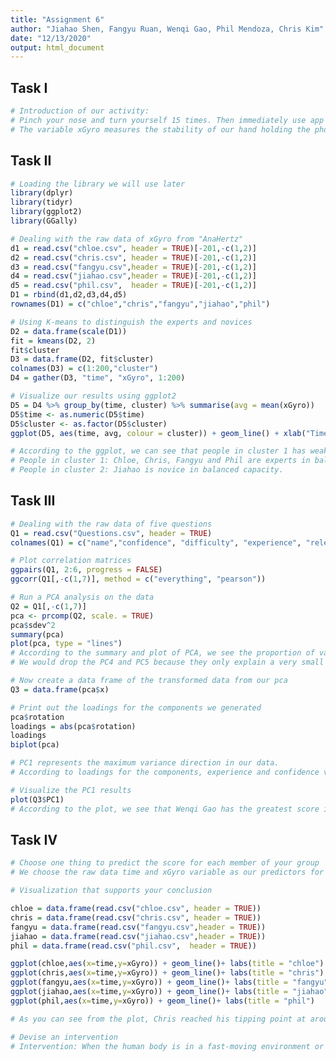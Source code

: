 ```yaml
---
title: "Assignment 6"
author: "Jiahao Shen, Fangyu Ruan, Wenqi Gao, Phil Mendoza, Chris Kim"
date: "12/13/2020"
output: html_document
---
```


## Task I
```r
# Introduction of our activity: 
# Pinch your nose and turn yourself 15 times. Then immediately use app called "AnaHertz" to record the information of our balanced capacity in 10 seconds. The app could automatically set the time so the data collected is accurate.
# The variable xGyro measures the stability of our hand holding the phone. It is concrete, continuous and countable. And some members of the group are experts and some are novices.
```

## Task II
```r
# Loading the library we will use later
library(dplyr)
library(tidyr)
library(ggplot2)
library(GGally)

# Dealing with the raw data of xGyro from "AnaHertz"
d1 = read.csv("chloe.csv", header = TRUE)[-201,-c(1,2)]
d2 = read.csv("chris.csv", header = TRUE)[-201,-c(1,2)]
d3 = read.csv("fangyu.csv",header = TRUE)[-201,-c(1,2)]
d4 = read.csv("jiahao.csv",header = TRUE)[-201,-c(1,2)]
d5 = read.csv("phil.csv",  header = TRUE)[-201,-c(1,2)]
D1 = rbind(d1,d2,d3,d4,d5)
rownames(D1) = c("chloe","chris","fangyu","jiahao","phil")

# Using K-means to distinguish the experts and novices
D2 = data.frame(scale(D1))
fit = kmeans(D2, 2)
fit$cluster
D3 = data.frame(D2, fit$cluster)
colnames(D3) = c(1:200,"cluster")
D4 = gather(D3, "time", "xGyro", 1:200)

# Visualize our results using ggplot2
D5 = D4 %>% group_by(time, cluster) %>% summarise(avg = mean(xGyro))
D5$time <- as.numeric(D5$time)
D5$cluster <- as.factor(D5$cluster)
ggplot(D5, aes(time, avg, colour = cluster)) + geom_line() + xlab("Time") + ylab("Average xGyro")

# According to the ggplot, we can see that people in cluster 1 has weaker swings in average xGyro, which means he or she is more stable than those in cluster 1.
# People in cluster 1: Chloe, Chris, Fangyu and Phil are experts in balanced capacity.
# People in cluster 2: Jiahao is novice in balanced capacity.
```

## Task III
```r
# Dealing with the raw data of five questions
Q1 = read.csv("Questions.csv", header = TRUE)
colnames(Q1) = c("name","confidence", "difficulty", "experience", "relevance", "dazzling", "gender")

# Plot correlation matrices
ggpairs(Q1, 2:6, progress = FALSE)
ggcorr(Q1[,-c(1,7)], method = c("everything", "pearson"))

# Run a PCA analysis on the data
Q2 = Q1[,-c(1,7)]
pca <- prcomp(Q2, scale. = TRUE)
pca$sdev^2
summary(pca)
plot(pca, type = "lines")
# According to the summary and plot of PCA, we see the proportion of variance of each principle component. 
# We would drop the PC4 and PC5 because they only explain a very small proportion of variance.

# Now create a data frame of the transformed data from our pca
Q3 = data.frame(pca$x)

# Print out the loadings for the components we generated
pca$rotation
loadings = abs(pca$rotation)
loadings
biplot(pca)

# PC1 represents the maximum variance direction in our data.
# According to loadings for the components, experience and confidence variables are the greatest contributor to PC1. Thus, PC1 might represents people's past experience with this activity and related confidence.

# Visualize the PC1 results
plot(Q3$PC1)
# According to the plot, we see that Wenqi Gao has the greatest score in PC1 while Jiahao Shen has the lowest score in PC1. It means that Wenqi Gao is the most confident people in balancing ability in our group and also has the most experience with this balancing activity in five years while Jiahao Shen is on the contrary.
```

## Task IV
```r
# Choose one thing to predict the score for each member of your group 
# We choose the raw data time and xGyro variable as our predictors for each member of our group. By looking at the absolute max value of xGyro, we could find out the tipping point when each of us started to exhibit more stability. If people reached the tipping point much earlier than the others, it means they have greater balance skills, which means they could be expert in this activity, and vice versa. Besides, bigger absolute value also indicates instability. By balancing these two raw data variables, we could predict the score for each member of our group.

# Visualization that supports your conclusion

chloe = data.frame(read.csv("chloe.csv", header = TRUE))
chris = data.frame(read.csv("chris.csv", header = TRUE))
fangyu = data.frame(read.csv("fangyu.csv",header = TRUE))
jiahao = data.frame(read.csv("jiahao.csv",header = TRUE))
phil = data.frame(read.csv("phil.csv",  header = TRUE))

ggplot(chloe,aes(x=time,y=xGyro)) + geom_line()+ labs(title = "chloe")
ggplot(chris,aes(x=time,y=xGyro)) + geom_line()+ labs(title = "chris")
ggplot(fangyu,aes(x=time,y=xGyro)) + geom_line()+ labs(title = "fangyu")
ggplot(jiahao,aes(x=time,y=xGyro)) + geom_line()+ labs(title = "jiahao")
ggplot(phil,aes(x=time,y=xGyro)) + geom_line()+ labs(title = "phil")

# As you can see from the plot, Chris reached his tipping point at around 4;Chloe reached her tipping point around 2.5; Fangyu reached her tipping point at near 5; Jiahao's tipping point is hardly deducible from the plot, and it seems he has been experiencing unbalance in 10s ; and Phil's plot is fluctuating before around 6. We can tell from the plots that Chloe is definitely an expert in doing the activity, while jiahao is obvious a novice. This prediction, again, supports our argument.

# Devise an intervention
# Intervention: When the human body is in a fast-moving environment or an object moves quickly in front of us, the balancer in our inner ear may be stimulated. In each of our rotations, if our eyes are always focused on a point in the distance, the head is always the last part to rotate with the body, and the head turns back to the point quickly, we would feel, in this way, less dazzled and the vertigo is significantly reduced, as the external lymph does not get enough power during the rotation. 
```

